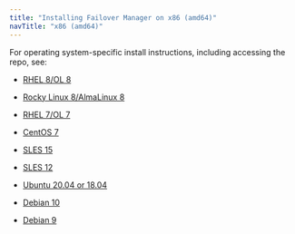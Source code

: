 ```yaml
---
title: "Installing Failover Manager on x86 (amd64)"
navTitle: "x86 (amd64)"
---
```


For operating system-specific install instructions, including accessing the repo, see:

  - [RHEL 8/OL 8](01_efm4_rhel_8_x86)

  - [Rocky Linux 8/AlmaLinux 8](02_efm4_other_linux8_x86)
  - [RHEL 7/OL 7](03_efm4_rhel7_x86)
  - [CentOS 7](04_efm4_centos7_x86)
  - [SLES 15](05_efm4_sles15_x86)
  - [SLES 12](06_efm4_sles12_x86)
  - [Ubuntu 20.04 or 18.04](07_efm4_ubuntu18_20_x86)
  - [Debian 10](07a_efm4_deb10_x86)
  - [Debian 9](08_efm4_deb9_x86)

